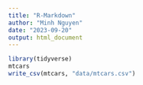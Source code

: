 ```yaml
---
title: "R-Markdown"
author: "Minh Nguyen"
date: "2023-09-20"
output: html_document
---
```


```r
library(tidyverse)
mtcars
write_csv(mtcars, "data/mtcars.csv")
```
